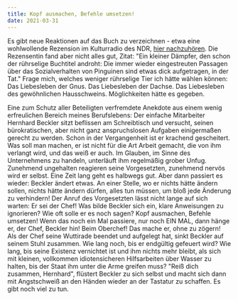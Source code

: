 ```yaml
---
title: Kopf ausmachen, Befehle umsetzen!
date: 2021-03-31
---
```

Es gibt neue Reaktionen auf das Buch zu verzeichnen - etwa eine wohlwollende Rezension im Kulturradio des NDR, [hier nachzuhören](https://www.ndr.de/kultur/Bernhard-Heckler-Das-Liebesleben-der-Pinguine,audio859128.html). Die Rezensentin fand aber nicht alles gut, Zitat: "Ein kleiner Dämpfer, den schon der rührselige Buchtitel androht: Die immer wieder eingestreuten Passagen über das Sozialverhalten von Pinguinen sind etwas dick aufgetragen, in der Tat." Frage mich, welches weniger rührselige Tier ich hätte wählen können: Das Liebesleben der Gnus. Das Liebesleben der Dachse. Das Liebesleben des gewöhnlichen Hausschweins. Möglichkeiten hätte es gegeben.

Eine zum Schutz aller Beteiligten verfremdete Anekdote aus einem wenig erfreulichen Bereich meines Berufslebens: Der einfache Mitarbeiter Hernhard Beckler sitzt beflissen am Schreibtisch und versucht, seinen bürokratischen, aber nicht ganz anspruchslosen Aufgaben einigermaßen gerecht zu werden. Schon in der Vergangenheit ist er krachend gescheitert. Was soll man machen, er ist nicht für die Art Arbeit gemacht, die von ihm verlangt wird, und das weiß er auch. Im Glauben, im Sinne des Unternehmens zu handeln, unterläuft ihm regelmäßig grober Unfug. Zunehmend ungehalten reagieren seine Vorgesetzten, zunehmend nervös wird er selbst. Eine Zeit lang geht es halbwegs gut. Aber dann passiert es wieder: Beckler ändert etwas. An einer Stelle, wo er nichts hätte ändern sollen, nichts hätte ändern dürfen, alles tun müssen, um bloß jede Änderung zu verhindern! Der Anruf des Vorgesetzten lässt nicht lange auf sich warten: Er sei der Chef! Was bilde Beckler sich ein, klare Anweisungen zu ignorieren? Wie oft solle er es noch sagen? Kopf ausmachen, Befehle umsetzen! Wenn das noch ein Mal passiere, nur noch EIN MAL, dann hänge er, der Chef, Beckler hin! Beim Oberchef! Das mache er, ohne zu zögern! Als der Chef seine Wuttirade beendet und aufgelegt hat, sinkt Beckler auf seinem Stuhl zusammen. Wie lang noch, bis er endgültig gefeuert wird? Wie lang, bis seine Existenz vernichtet ist und ihm nichts mehr bleibt, als sich mit kleinen, vollkommen idiotensicheren Hilfsarbeiten über Wasser zu halten, bis der Staat ihm unter die Arme greifen muss? "Reiß dich zusammen, Hernhard", flüstert Beckler zu sich selbst und macht sich dann mit Angstschweiß an den Händen wieder an der Tastatur zu schaffen. Es gibt noch viel zu tun.